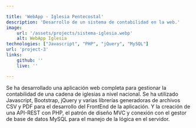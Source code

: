 ```yaml
---

title: 'WebApp - Iglesia Pentecostal'
description: 'Desarrollo de un sistema de contabilidad en la web.'
image: 
    url: '/assets/projects/sistema-iglesia.webp'
    alt: WebApp Iglesia 
technologies: ["Javascript", "PHP", "jQuery", "MySQL"]
url: 'project-3'
links:
    github: ''
    live: ''

---
```


Se ha desarrollado una aplicación web completa para gestionar la contabilidad de una cadena de iglesias a nivel nacional.
Se ha utilizado Javascript, Bootstrap, jQuery y varias librerías generadoras de archivos CSV y PDF para el desarrollo 
del FrontEnd de la aplicación. Y la creación de una API-REST con PHP, 
el patrón de diseño MVC y conexión con el gestor de base de datos MySQL para el manejo de la lógica en el servidor.
